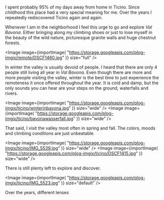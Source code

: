 
I spent probably 95% of my days away from home in Ticino. Since childhood this place had a very
special meaning for me. Over the years I repeatedly rediscovered Ticino again and again.

Whenever I am in the neighborhood I feel this urge to go and explore _Val Bavona_. Either bringing along
my climbing shoes or just to lose myself in the beauty of the wild nature, picturesque granite walls and
huge chestnut forests.

<Image
  image={importImage(
    "https://storage.googleapis.com/plog-imgix/remote/DSCF1460.jpg"
  )}
  size="full"
/>

In winter the valley is usually devoid of people. I heard that there are only 4 people still living all
year in _Val Bavona_. Even though there are more and more people visiting the valley, winter is the best
time to just experience the remoteness it once offered throughout the year. It is cold and damp, but the
only sounds you can hear are your steps on the ground, waterfalls and rivers.

<Image
  image={importImage(
    "https://storage.googleapis.com/plog-imgix/ticino/winterinbavona.jpg"
  )}
  size="wide"
/>
<Image
  image={importImage(
    "https://storage.googleapis.com/plog-imgix/ticino/bavonawasserfall.jpg"
  )}
  size="wide"
/>

That said, I visit the valley most often in spring and fall. The colors, moods and climbing conditions
are just unbeatable.

<Image
  image={importImage(
    "https://storage.googleapis.com/plog-imgix/ticino/IMG_5539.jpg"
  )}
  size="wide"
/>
<Image
  image={importImage(
    "https://storage.googleapis.com/plog-imgix/ticino/DSCF1415.jpg"
  )}
  size="wide"
/>

There is still plenty left to explore and discover.

<Image
  image={importImage(
    "https://storage.googleapis.com/plog-imgix/ticino/IMG_5523.jpg"
  )}
  size="default"
/>

<Footer>Over the years, different lenses</Footer>